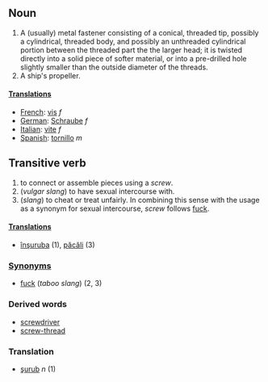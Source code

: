 ==Noun==
#A (usually) metal fastener consisting of a conical, threaded tip, possibly a cylindrical, threaded body, and possibly an unthreaded cylindrical portion between the threaded part the the larger head; it is twisted directly into a solid piece of softer material, or into a pre-drilled hole slightly smaller than the outside diameter of the threads.
#A ship's propeller.

====[[Translation]]s====
*[[French]]: [[vis]] ''f''
*[[German]]: [[Schraube]] ''f''
*[[Italian]]: [[vite]] ''f''
*[[Spanish]]: [[tornillo]] ''m''

==Transitive verb==
#to connect or assemble pieces using a ''screw''.
#(''vulgar slang'') to have sexual intercourse with.
#(''slang'') to cheat or treat unfairly.  In combining this sense with the usage as a synonym for sexual intercourse, ''screw'' follows [[fuck]].

====[[Translation]]s====
*[[înşuruba]] (1), [[păcăli]] (3)

===[[Synonym]]s===
*[[fuck]] (''taboo slang'') (2, 3)

===Derived words===
*[[screwdriver]]
*[[screw-thread]]

===Translation===
*[[şurub]] ''n'' (1)